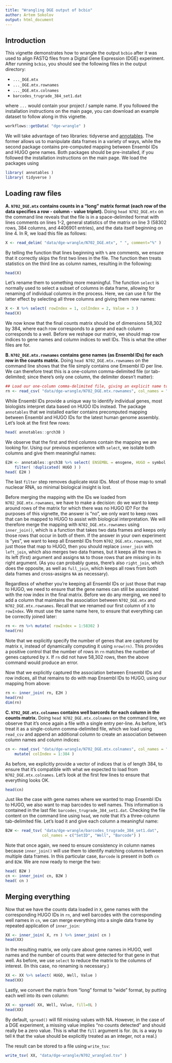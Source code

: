 ```yaml
---
title: "Wrangling DGE output of bcbio"
author: Artem Sokolov
output: html_document
---
```


## Introduction

This vignette demonstrates how to wrangle the output `bcbio` after it was used to align FASTQ files from a Digital Gene Expression (DGE) experiment. After running `bcbio`, you should see the following files in the output directory:

* `..._DGE.mtx`
* `..._DGE.mtx.rownames`
* `..._DGE.mtx.colnames`
* `barcodes_trugrade_384_set1.dat`

where `...` would contain your project / sample name. If you followed the installation instructions on the main page, you can download an example dataset to follow along in this vignette.
```r
workflows::getData( "dge-wrangle" )
```

We will take advantage of two libraries: tidyverse and [annotables](https://github.com/stephenturner/annotables). The former allows us to manipulate data frames in a variety of ways, while the second package contains pre-computed mapping between Ensembl IDs and HUGO gene names. Both packages should be pre-installed, if you followed the installation instructions on the main page. We load the packages using
```r
library( annotables )
library( tidyverse )
```

## Loading raw files

**A. `N702_DGE.mtx` contains counts in a "long" matrix format (each row of the data specifies a row - column - value triplet).** Doing `head N702_DGE.mtx` on the command line reveals that the file is in a space-delimited format with lines comments on lines 1-2, general statistics of the matrix on line 3 (58302 rows, 384 columns, and 4406901 entries), and the data itself beginning on line 4. In R, we load this file as follows:

```r
X <- read_delim( "data/dge-wrangle/N702_DGE.mtx", " ", comment="%" )
```

By telling the function that lines beginning with `%` are comments, we ensure that it correctly skips the first two lines in the file. The function then treats statistics on the third line as column names, resulting in the following:

```r
head(X)
```

Let's rename them to something more meaningful. The function `select` is normally used to select a subset of columns in data frame, allowing for renaming of individual columns in the process. Here, we can use it for the latter effect by selecting all three columns and giving them new names:

```r
X <- X %>% select( rowIndex = 1, colIndex = 2, Value = 3 )
head(X)
```

We now know that the final counts matrix should be of dimensions 58,302 by 384, where each row corresponds to a gene and each column corresponds to a well. Before we reshape our matrix, we should map row indices to gene names and column indices to well IDs. This is what the other files are for.

**B. `N702_DGE.mtx.rownames` contains gene names (as Ensembl IDs) for each row in the counts matrix.** Doing `head N702_DGE.mtx.rownames` on the command line shows that the file simply contains one Emsembl ID per line. We can therefore treat this is a one-column comma-delimited file (or tab-delimited; since there's only one column, the delimiter doesn't matter):

```r
## Load our one-column comma-delimited file, giving an explicit name to the only column
rn <- read_csv( "data/dge-wrangle/N702_DGE.mtx.rownames", col_names = "ENSEMBL" )
```

While Ensembl IDs provide a unique way to identify individual genes, most biologists interpret data based on HUGO IDs instead. The package `annotables` that we installed earlier contains precomputed mapping between Ensembl and HUGO IDs for the latest human genome assembly. Let's look at the first few rows:

```r
head( annotables::grch38 )
```

We observe that the first and third columns contain the mapping we are looking for. Using our previous experience with `select`, we isolate both columns and give them meaningful names:
```r
E2H <- annotables::grch38 %>% select( ENSEMBL = ensgene, HUGO = symbol ) %>%
    filter( !duplicated( HUGO ) )
head( E2H )
```
The last `filter` step removes duplicate `HUGO` IDs. Most of those map to small nucleoar RNA, so minimal biological insight is lost.

Before merging the mapping with the IDs we loaded from `N702_DGE.mtx.rownames`, we have to make a decision: do we want to keep around rows of the matrix for which there was no HUGO ID? For the purposes of this vignette, the answer is "no", we only want to keep rows that can be mapped to HUGO to assist with biological interpretation. We will therefore merge the mapping with `N702_DGE.mtx.rownames` using `inner_join()`, which is a function that takes two data frames and keeps only those rows that occur in both of them. If the answer in your own experiment is "yes", we want to keep all Ensembl IDs from `N702_DGE.mtx.rownames`, not just those that map to HUGO, then you should replace `inner_join` with `left_join`, which also merges two data frames, but it keeps all the rows in its left (first) argument and assigns `NA` to those rows that are missing in its right argument. (As you can probably guess, there's also `right_join`, which does the opposite, as well as `full_join`, which keeps all rows from both data frames and cross-assigns `NA` as necessary).

Regardless of whether you're keeping all Ensembl IDs or just those that map to HUGO, we need to ensure that the gene names can still be associated with the row index in the final matrix. Before we do any merging, we need to add a column that maintains the association between `N702_DGE.mtx` and `N702_DGE.mtx.rownames`. Recall that we renamed our first column of `X` to `rowIndex`. We must use the same name here, to ensure that everything can be correctly joined later:

```r
rn <- rn %>% mutate( rowIndex = 1:58302 )
head(rn)
```

Note that we explicitly specify the number of genes that are captured by matrix `X`, instead of dynamically computing it using `nrow(rn)`. This provides a positive control that the number of rows in `rn` matches the number of genes captured by `X`. If `rn` did not have 58,302 rows, then the above command would produce an error.

Now that we explicitly captured the association between Ensembl IDs and row indices, all that remains to do with map Ensembl IDs to HUGO, using our mapping from above:

```r
rn <- inner_join( rn, E2H )
head(rn)
dim(rn)
```

**C. `N702_DGE.mtx.colnames` contains well barcords for each column in the counts matrix.** Doing `head N702_DGE.mtx.colnames` on the command line, we observe that it's once again a file with a single entry per-line. As before, let's treat it as a single-column comma-delimited file, which we load using `read_csv` and append an additional column to create an association between column names and column indices:

```r
cn <- read_csv( "data/dge-wrangle/N702_DGE.mtx.colnames", col_names = "Barcode" ) %>%
    mutate( colIndex = 1:384 )
```

As before, we explicitly provide a vector of indices that is of length 384, to ensure that it's compatible with what we expected to load from `N702_DGE.mtx.colnames`. Let's look at the first few lines to ensure that everything looks OK.

```r
head(cn)
```

Just like the case with gene names where we wanted to map Ensembl IDs to HUGO, we also want to map barcodes to well names. This information is contained in the last file: `barcodes_trugrade_384_set1.dat`. Checking the file content on the command line using `head`, we note that it's a three-column tab-delimited file. Let's load it and give each column a meaningful name:
```r
B2W <- read_tsv( "data/dge-wrangle/barcodes_trugrade_384_set1.dat",
                col_names = c("SetID", "Well", "Barcode") )
```

Note that once again, we need to ensure consistency in column names because `inner_join()` will use them to identify matching columns between multiple data frames. In this particular case, `Barcode` is present in both `cn` and `B2W`. We are now ready to merge the two:

```r
head( B2W )
cn <- inner_join( cn, B2W )
head( cn )
```

## Merging everything

Now that we have the counts data loaded in `X`, gene names with the corresponding HUGO IDs in `rn`, and well barcodes with the corresponding well names in `cn`, we can merge everything into a single data frame by repeated application of `inner_join`:

```r
XX <- inner_join( X, rn ) %>% inner_join( cn )
head(XX)
```

In the resulting matrix, we only care about gene names in HUGO, well names and the number of counts that were detected for that gene in that well. As before, we use `select` to reduce the matrix to the columns of interest. (In this case, no renaming is necessary.)

```r
XX <- XX %>% select( HUGO, Well, Value )
head(XX)
```

Lastly, we convert the matrix from "long" format to "wide" format, by putting each well into its own column:
```r
XX <- spread( XX, Well, Value, fill=0L )
head(XX)
```
By default, `spread()` will fill missing values with NA. However, in the case of a DGE experiment, a missing value implies "no counts detected" and should really be a zero value. This is what the `fill` argument is for. (`0L` is a way to tell `R` that the value should be explicitly treated as an integer, not a real.)

The result can be stored to a file using `write_tsv`:
```r
write_tsv( XX, "data/dge-wrangle/N702_wrangled.tsv" )
```
